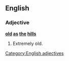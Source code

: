 ==English==

===Adjective===
'''[[old]] [[as]] [[the]] [[hills]]''' {{uncountable}}

# {{simile}} Extremely old.

[[Category:English adjectives]]